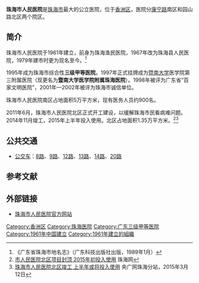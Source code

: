 {{Infobox Hospital
| Name       = 珠海市人民医院<br />''Zhuhai People's Hospital''
| Org/Group  = 
| Image      = Zhuhai People's Hospital.JPG
| Caption    = 珠海市人民医院南区 
| Logo       = <!-- optional -->
| Location   = [[香洲区|香洲区]]
| Region     = [[珠海市|珠海市]]
| State      = 
| Country    = 
| HealthCare = 
| Funding    = 
| Type       = 公立醫院
| Specialty  =  
| Emergency  = 有
| Helipad    = 
| Beds       = 
| Founded    = 1961年 
| Closed     = <!-- optional -->
| Network    = 
| Website    = http://www.zhhospital.cn/
| Wiki-Links = <!-- optional -->
}}

'''珠海市人民医院'''是[[珠海市|珠海市]]最大的公立医院，位于[[香洲区|香洲区]]，医院分[[康宁路_(珠海)|康宁路]]南区和园山路北区两个院区。

== 简介 ==
珠海市人民医院于1961年建立，前身为珠海渔民医院，1967年改为珠海县人民医院，1979年建市时更为现名至今。<ref>《广东省珠海市地名志》（广东科技出版社出版，1989年1月）</ref>

1995年成为珠海市综合性'''三级甲等医院'''。1997年正式挂牌成为[[暨南大学|暨南大学]]医学院第三附属医院（现更名为'''暨南大学医学院附属珠海医院'''）。1998年被评为广东省“百家文明医院”，2001年—2002年被评为珠海市诚信单位。

珠海市人民医院南区占地面积5万平方米，现有医务人员约900名。

2011年6月，珠海市人民医院北区正式开工建设，以缓解珠海市民看病难问题。2014年11月竣工，2015年上半年投入使用。北区占地面积1.35万平方米。<ref>[http://www.n21.cc/news/zhsz/2013-8-9/content_42899.shtml 市人民医院北区项目封顶 2015年初投入使用] {{Wayback|url=http://www.n21.cc/news/zhsz/2013-8-9/content_42899.shtml |date=20150403042800 }}珠海网</ref><ref>[http://zh.cnr.cn/2100zhfw/jdt/20150313/t20150313_517990154.shtml 珠海市人民医院北区竣工 上半年或将投入使用] {{Wayback|url=http://zh.cnr.cn/2100zhfw/jdt/20150313/t20150313_517990154.shtml |date=20150327101619 }}央广网珠海分站，2015年3月12日</ref>

== 公共交通 ==
*[[珠海公交巴士有限公司|公交车]]：[[珠海公交8路线|8路]]、[[珠海公交9路线|9路]]、[[珠海公交12路线|12路]]、[[珠海公交13路线|13路]]、[[珠海公交14路线|14路]]、[[珠海公交20路线|20路]]

== 参考文献 ==
{{reflist}}

== 外部链接 ==
* [http://www.zhhospital.cn/ 珠海市人民医院官方网站]{{Wayback|url=http://www.zhhospital.cn/ |date=20131117002021 }}

{{Hospital-stub}}
[[Category:香洲区|Category:香洲区]]
[[Category:珠海医院|Category:珠海医院]]
[[Category:广东三级甲等医院|Category:广东三级甲等医院]]
[[Category:1961年中国建立|Category:1961年中国建立]]
[[Category:1961年建立的組織|Category:1961年建立的組織]]